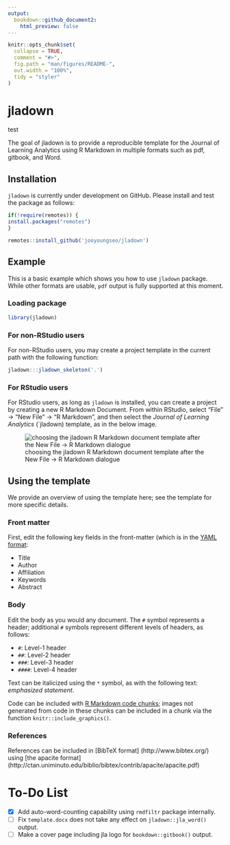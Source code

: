 ```yaml
---
output:
  bookdown::github_document2:
    html_preview: false
---
```


<!-- README.md is generated from README.Rmd. Please edit that file -->

```r
knitr::opts_chunk$set(
  collapse = TRUE,
  comment = "#>",
  fig.path = "man/figures/README-",
  out.width = "100%",
  tidy = "styler"
)
```

# jladown
test
<!-- badges: start -->
<!-- badges: end -->

The goal of jladown is to provide a reproducible template for the Journal of Learning Analytics using R Markdown in multiple formats such as pdf, gitbook, and Word.

## Installation

`jladown` is currently under development on GitHub. Please install and test the package as follows:

```r
if(!require(remotes)) {
install.packages("remotes")
}

remotes::install_github('jooyoungseo/jladown')
```

## Example

This is a basic example which shows you how to use `jladown` package. While 
other formats are usable, `pdf` output is fully supported at this moment.

### Loading package

```r
library(jladown)
```

### For non-RStudio users

For non-RStudio users, you may create a project template in the current path 
with the following function:

```r
jladown:::jladown_skeleton('.')
```

### For RStudio users

For RStudio users, as long as `jladown` is installed, you can create a project 
by creating a new R Markdown Document. From within RStudio, select "File" -> 
"New File" -> "R Markdown", and then select the *Journal of Learning Analytics* 
(`jladown) template, as in the below image.

![choosing the jladown R Markdown document template after the New File -> R Markdown dialogue](choosing-jla-template.png)

## Using the template

We provide an overview of using the template here; see the template for more 
specific details.

### Front matter

First, edit the following key fields in the front-matter (which is 
in the [YAML format](https://yaml.org/):

- Title
- Author
- Affiliation
- Keywords
- Abstract

<!-- I'm not sure that the next line is true, and so I commented it out for now: -->

<!-- We note that fields that are not edited will not be included in the rendered -->
<!-- document. -->

### Body

Edit the body as you would any document. The `#` symbol represents a header; 
additional `#` symbols represent different levels of headers, as follows:

- `#`: Level-1 header
- `##`: Level-2 header
- `###`: Level-3 header
- `####`: Level-4 header

Text can be italicized using the `*` symbol, as with the following text:
*emphasized statement*.

Code can be included with 
[R Markdown code chunks](https://rmarkdown.rstudio.com/lesson-3.html); 
images not generated from code in these chunks can be included in a chunk via 
the function `knitr::include_graphics()`.

### References

References can be included in [BibTeX format]
(http://www.bibtex.org/) using [the apacite format]
(http://ctan.uniminuto.edu/biblio/bibtex/contrib/apacite/apacite.pdf)

# To-Do List

- [x] Add auto-word-counting capability using `rmdfiltr` package internally.
- [ ] Fix `template.docx` does not take any effect on `jladown::jla_word()` output.
- [ ] Make a cover page including jla logo for `bookdown::gitbook()` output.

